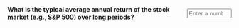 ::: {.question-block}

<form onsubmit="event.preventDefault();" style="display: flex; align-items: center; gap: 8px;">
    <label for="q3"><strong>What is the typical average annual return of the stock market (e.g., S&P 500) over long periods?</strong></label>
    <input type="number" id="q3" name="q3" placeholder="Enter a number" style="width: 100px;"
           data-correct-answer="10"    data-tolerance="1"          />
</form>

<div id="feedback-q3" class="feedback" data-status="" style="display:none;">
    The typical average annual return of the S&P 500 over long periods is around 10% (historically, between 9% and 12% is often cited).
</div>

:::